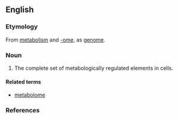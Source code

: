 ==English==
{{wikipedia}}

===Etymology===
From [[metabolism]] and [[-ome]], as [[genome]].

===Noun===
{{en-noun}}
# {{context|biochemistry|genetics|lang=en}} The complete set of metabologically regulated elements in cells.

====Related terms====
* [[metabolome]]

===References===